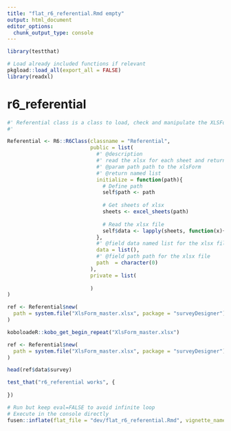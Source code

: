 ```yaml
---
title: "flat_r6_referential.Rmd empty"
output: html_document
editor_options: 
  chunk_output_type: console
---
```


```r
library(testthat)
```

```r
# Load already included functions if relevant
pkgload::load_all(export_all = FALSE)
library(readxl)

```

# r6_referential

```r
#' Referential class is a class to load, check and manipulate the XLSForm 
#'

Referential <- R6::R6Class(classname = "Referential",
                           public = list(
                             #' @description 
                             #' read the xlsx for each sheet and return a named list
                             #' @param path path to the xlsForm
                             #' @return named list
                             initialize = function(path){
                               # Define path
                               self$path <- path
                               
                               # Get sheets of xlsx
                               sheets <- excel_sheets(path)
                               
                               # Read the xlsx file 
                               self$data <- lapply(sheets, function(x){readxl::read_xlsx(path = path, sheet = x)}) |> setNames(nm = sheets)
                             },
                             #' @field data named list for the xlsx file
                             data = list(),
                             #' @field path path for the xlsx file
                             path  = character(0)
                           ),
                           private = list(
                             
                           )
)
```

```r
ref <- Referential$new(
  path = system.file("XlsForm_master.xlsx", package = "surveyDesigner") 
)

koboloadeR::kobo_get_begin_repeat("XlsForm_master.xlsx")
```


```r
ref <- Referential$new(
  path = system.file("XlsForm_master.xlsx", package = "surveyDesigner") 
)

head(ref$data$survey)
```

```r
test_that("r6_referential works", {
  
})
```


```r
# Run but keep eval=FALSE to avoid infinite loop
# Execute in the console directly
fusen::inflate(flat_file = "dev/flat_r6_referential.Rmd", vignette_name = "Go further")
```

